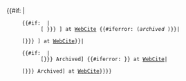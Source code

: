 {{#if:{{{title|}}} <!--If there is a title-->|
      {{#if:{{{date|}}} <!--And there is a date-->|
            [{{{url| {{{1}}} }}} {{{title}}}] at [[WebCite]] {{#iferror:&#32;(''archived {{date|{{{date}}}|{{{dateformat}}} }}'')}}|

<!--If there is a title and no date -->
      [{{{url|{{{1}}}}}} {{{title}}}] at [[WebCite]]}}|
<!--If there is no title-->
      {{#if:{{{date|}}} <!--And there is a date-->|
            [{{{url|{{{1}}}}}} Archived] {{#iferror:{{date|{{{date}}}|{{{dateformat}}} }} }} at [[WebCite]]|
<!--If there is no title, nor a date-->
      [{{{url|{{{1}}}}}} Archived] at [[WebCite]]}}}}<noinclude>{{doc}}</noinclude>